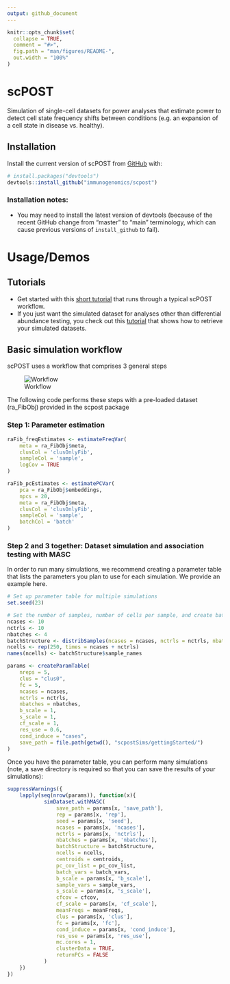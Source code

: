 ```yaml
---
output: github_document
---
```


<!-- README.md is generated from README.Rmd. Please edit that file -->

```r
knitr::opts_chunk$set(
  collapse = TRUE,
  comment = "#>",
  fig.path = "man/figures/README-",
  out.width = "100%"
)
```

# scPOST

<!-- badges: start -->
<!-- badges: end -->

Simulation of single-cell datasets for power analyses that estimate power to detect cell state frequency shifts between conditions (e.g. an expansion of a cell state in disease vs. healthy).

## Installation

Install the current version of scPOST from [GitHub](https://github.com/) with:

``` r
# install.packages("devtools")
devtools::install_github("immunogenomics/scpost")
```

### Installation notes: 
* You may need to install the latest version of devtools (because of the recent GitHub change from "master" to "main" terminology, which can cause previous versions of `install_github` to fail).

# Usage/Demos
## Tutorials

- Get started with this [short tutorial](https://github.com/immunogenomics/scpost/blob/main/vignettes/GettingStarted_Tutorial.ipynb) that runs through a typical scPOST workflow.
- If you just want the simulated dataset for analyses other than differential abundance testing, you check out this [tutorial](https://github.com/immunogenomics/scpost/blob/main/vignettes/RetrievingSimulations_Tutorial.ipynb) that shows how to retrieve your simulated datasets.

## Basic simulation workflow

scPOST uses a workflow that comprises 3 general steps

![Workflow](https://github.com/immunogenomics/scpost/blob/main/docs/images/PowerFig1.png)

The following code performs these steps with a pre-loaded dataset (ra_FibObj) provided in the scpost package

### Step 1: Parameter estimation
```r
raFib_freqEstimates <- estimateFreqVar(
    meta = ra_FibObj$meta, 
    clusCol = 'clusOnlyFib', 
    sampleCol = 'sample', 
    logCov = TRUE
)
```

```r
raFib_pcEstimates <- estimatePCVar(
    pca = ra_FibObj$embeddings, 
    npcs = 20, 
    meta = ra_FibObj$meta, 
    clusCol = 'clusOnlyFib',
    sampleCol = 'sample', 
    batchCol = 'batch'
)
```

### Step 2 and 3 together: Dataset simulation and association testing with MASC

In order to run many simulations, we recommend creating a parameter table that lists the parameters you plan to use for each simulation. We provide an example here.

```r
# Set up parameter table for multiple simulations
set.seed(23)

# Set the number of samples, number of cells per sample, and create batch structure
ncases <- 10
nctrls <- 10
nbatches <- 4
batchStructure <- distribSamples(ncases = ncases, nctrls = nctrls, nbatches = nbatches)
ncells <- rep(250, times = ncases + nctrls)
names(ncells) <- batchStructure$sample_names

params <- createParamTable(
    nreps = 5,
    clus = "clus0",
    fc = 5,
    ncases = ncases,
    nctrls = nctrls,
    nbatches = nbatches,
    b_scale = 1,
    s_scale = 1,
    cf_scale = 1,
    res_use = 0.6,
    cond_induce = "cases",
    save_path = file.path(getwd(), "scpostSims/gettingStarted/")
)
```

Once you have the parameter table, you can perform many simulations (note, a save directory is required so that you can save the results of your simulations):

```r
suppressWarnings({
    lapply(seq(nrow(params)), function(x){
            simDataset.withMASC(
                save_path = params[x, 'save_path'],
                rep = params[x, 'rep'],
                seed = params[x, 'seed'],
                ncases = params[x, 'ncases'],
                nctrls = params[x, 'nctrls'],
                nbatches = params[x, 'nbatches'],
                batchStructure = batchStructure,
                ncells = ncells,
                centroids = centroids,
                pc_cov_list = pc_cov_list,
                batch_vars = batch_vars,
                b_scale = params[x, 'b_scale'],
                sample_vars = sample_vars,
                s_scale = params[x, 's_scale'],
                cfcov = cfcov,
                cf_scale = params[x, 'cf_scale'],
                meanFreqs = meanFreqs,
                clus = params[x, 'clus'],
                fc = params[x, 'fc'],
                cond_induce = params[x, 'cond_induce'],
                res_use = params[x, 'res_use'], 
                mc.cores = 1,
                clusterData = TRUE,
                returnPCs = FALSE
            )
    })
})
```
